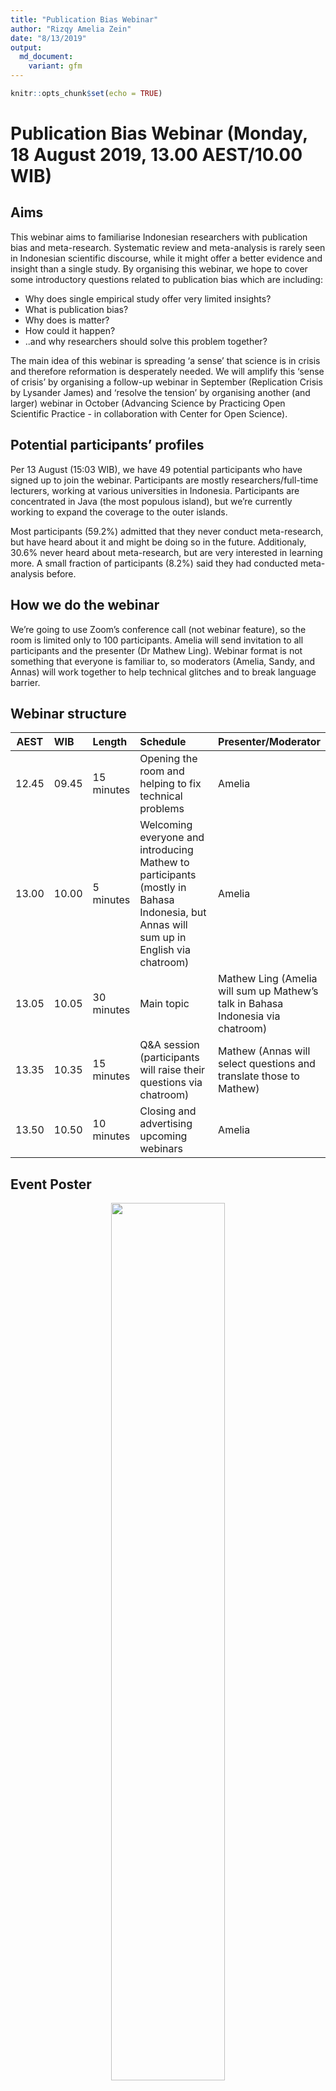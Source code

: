 ```yaml
---
title: "Publication Bias Webinar"
author: "Rizqy Amelia Zein"
date: "8/13/2019"
output: 
  md_document:
    variant: gfm
---
```


```r
knitr::opts_chunk$set(echo = TRUE)
```

# Publication Bias Webinar (Monday, 18 August 2019, 13.00 AEST/10.00 WIB)

## Aims
This webinar aims to familiarise Indonesian researchers with publication bias and meta-research. Systematic review and meta-analysis is rarely seen in Indonesian scientific discourse, while it might offer a better evidence and insight than a single study. By organising this webinar, we hope to cover some introductory questions related to publication bias which are including:

* Why does single empirical study offer very limited insights?
* What is publication bias?
* Why does is matter?
* How could it happen?
* ..and why researchers should solve this problem together?

The main idea of this webinar is spreading 'a sense' that science is in crisis and therefore reformation is desperately needed. We will amplify this 'sense of crisis' by organising a follow-up webinar in September (Replication Crisis by Lysander James) and 'resolve the tension' by organising another (and larger) webinar in October (Advancing Science by Practicing Open Scientific Practice - in collaboration with Center for Open Science).


## Potential participants' profiles
Per 13 August (15:03 WIB), we have 49 potential participants who have signed up to join the webinar. Participants are mostly researchers/full-time lecturers, working at various universities in Indonesia. Participants are concentrated in Java (the most populous island), but we're currently working to expand the coverage to the outer islands.

Most participants (59.2%) admitted that they never conduct meta-research, but have heard about it and might be doing so in the future. Additionaly, 30.6% never heard about meta-research, but are very interested in learning more. A small fraction of participants (8.2%) said they had conducted meta-analysis before.


## How we do the webinar
We're going to use Zoom's conference call (not webinar feature), so the room is limited only to 100 participants. Amelia will send invitation to all participants and the presenter (Dr Mathew Ling). Webinar format is not something that everyone is familiar to, so moderators (Amelia, Sandy, and Annas) will work together to help technical glitches and to break language barrier.


## Webinar structure
| AEST      | WIB      | Length     | Schedule                    | Presenter/Moderator           |
| --------- | :------- | :--------- | :-------------------------- | :---------------------------- |
| 12.45     | 09.45    | 15 minutes | Opening the room and helping to fix technical problems | Amelia |
| 13.00     | 10.00    | 5 minutes  | Welcoming everyone and introducing Mathew to participants (mostly in Bahasa Indonesia, but Annas will sum up in English via chatroom) | Amelia |
| 13.05     | 10.05    | 30 minutes | Main topic                  | Mathew Ling (Amelia will sum up Mathew's talk in Bahasa Indonesia via chatroom) |
| 13.35     | 10.35    | 15 minutes | Q&A session (participants will raise their questions via chatroom) | Mathew (Annas will select questions and translate those to Mathew) |
| 13.50     | 10.50    | 10 minutes | Closing and advertising upcoming webinars | Amelia |


## Event Poster

<center><img src="pic/pub-bias-webinar.png" style="width:60%;" class="fancyimage"/></center>
